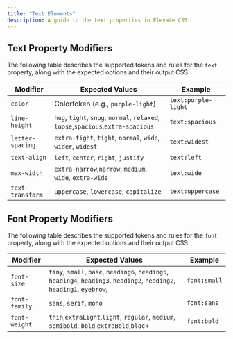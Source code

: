 ```yaml
---
title: "Text Elements"
description: A guide to the text properties in Elevate CSS.
---
```


## Text Property Modifiers

The following table describes the supported tokens and rules for the `text` property, along with the expected options and their output CSS.

| **Modifier**   | **Expected Values**                                                | **Example** |
|---------------------|-----------------------------------------------------------|------------|
| `color`             |   Colortoken (e.g., `purple-light`)   | `text:purple-light` |
| `line-height`       | `hug`, `tight`, `snug`, `normal`, `relaxed`, `loose`,`spacious`,`extra-spacious`             | `text:spacious` |
| `letter-spacing`    | `extra-tight`, `tight`, `normal`, `wide`, `wider`, `widest` | `text:widest` |
| `text-align`        | `left`, `center`, `right`, `justify`                      | `text:left` |
| `max-width`         | `extra-narrow`,`narrow`, `medium`, `wide`, `extra-wide`                    | `text:wide` |
| `text-transform`    | `uppercase`, `lowercase`, `capitalize`            | `text:uppercase` |

## Font Property Modifiers

The following table describes the supported tokens and rules for the `font` property, along with the expected options and their output CSS.

| **Modifier**   | **Expected Values**                                                | **Example** |
|---------------------|-----------------------------------------------------------|------------|
| `font-size`         | `tiny`, `small`, `base`, `heading6`, `heading5`, `heading4`, `heading3`, `heading2`,  `heading2`, `heading1`, `eyebrow`,      | `font:small` |
| `font-family`       | `sans`, `serif`, `mono`                        | `font:sans` |
| `font-weight`       | `thin`,`extraLight`,`light`, `regular`, `medium`, `semibold`, `bold`,`extraBold`,`black`     | `font:bold` |